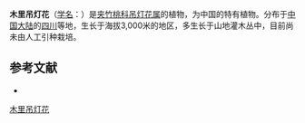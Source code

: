 {{Speciesbox
| name = 木里吊灯花
| status = 
| status_system = 
| image = 
| genus = Ceropegia
| species = muliensis
| authority = W. W. Sm.
}}

'''木里吊灯花'''（[[学名|学名]]：{{lang|la|''Ceropegia muliensis''}}）是[[夹竹桃科|夹竹桃科]][[吊灯花属|吊灯花属]]的植物，为中国的特有植物。分布于[[中国大陆|中国大陆]]的[[四川|四川]]等地，生长于海拔3,000米的地区，多生长于山地灌木丛中，目前尚未由人工引种栽培。

== 参考文献 ==
<div class="references-small">
* {{cite web| url =http://www.bioinfo.cn/db05/KmzwSpecies.php?action=view&id=1605| title =木里吊灯花| work =《中国高等植物数据库全库》| publisher =中国科学院微生物研究所| author =昆明植物研究所| accessdate =2009-02-22| deadurl =yes| archiveurl =https://web.archive.org/web/20160305054437/http://www.bioinfo.cn/db05/KmzwSpecies.php?action=view&id=1605| archivedate =2016-03-05}}
</div>
{{Taxonbar|from=Q11093185}}

[[Category:吊灯花属|木里吊灯花]]


{{植物小作品}}